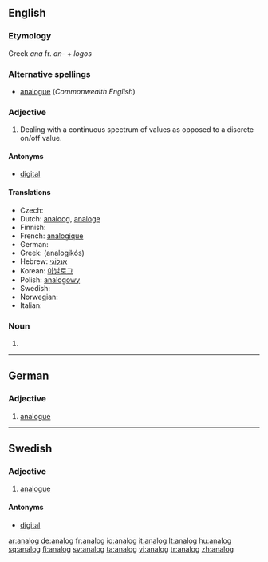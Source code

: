 ==English==

===Etymology===
Greek ''ana'' fr. ''an-'' + ''logos''

===Alternative spellings===
* [[analogue]] (''Commonwealth English'')

===Adjective===
{{infl|en|adjective}}

# {{context|chiefly|US}} Dealing with a continuous spectrum of values as opposed to a discrete on/off value.

====Antonyms====
*[[digital]]

====Translations====
* Czech: {{t-|cs|analogový|m}}
* Dutch: [[analoog]], [[analoge]]
* Finnish: {{t+|fi|analoginen}}
* French: [[analogique]]
* German: {{t+|de|analog}}
* Greek: {{t|el|αναλογικός|m|sc=Grek}} (analogikós)
* Hebrew: [[אָנָלוֹגִי]] {{m}}
* Korean: [[아날로그]]
* Polish: [[analogowy]] {{m}}
* Swedish: {{t+|sv|analog}}
* Norwegian: {{t-|no|analog}}
* Italian: {{t-|it|analogico}}

===Noun===
{{en-noun}}

# {{alternative spelling of|[[analogue]]}}

----

==German==

===Adjective===
{{infl|de|adjective}}

# [[analogue]]

----

==Swedish==

===Adjective===
{{sv-adj-abs}}

# [[analogue]]

====Antonyms====
* [[digital]]

[[ar:analog]]
[[de:analog]]
[[fr:analog]]
[[io:analog]]
[[it:analog]]
[[lt:analog]]
[[hu:analog]]
[[sq:analog]]
[[fi:analog]]
[[sv:analog]]
[[ta:analog]]
[[vi:analog]]
[[tr:analog]]
[[zh:analog]]
